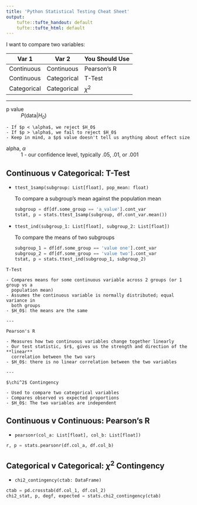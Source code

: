 ```yaml
---
title: 'Python Statistical Testing Cheat Sheet'
output:
    tufte::tufte_handout: default
    tufte::tufte_html: default
---
```


I want to compare two variables:

| Var 1       | Var 2       | You Should Use |
| -----       | -----       | -------------- |
| Continuous  | Continuous  | Pearson's R    |
| Continuous  | Categorical | T-Test         |
| Categorical | Categorical | $\chi^2$       |

---

p value
:   $P(\mbox{data}|H_0)$

```marginfigure
- If $p < \alpha$, we reject $H_0$
- If $p > \alpha$, we fail to reject $H_0$
- Keep in mind, a $p$ value doesn't tell us anything about effect size
```

alpha, $\alpha$
:   1 - our confidence level, typically .05, .01, or .001

## Continuous v Categorical: T-Test

- `ttest_1samp(subgroup: List[float], pop_mean: float)`

    To compare a subgroup's mean against the population mean

    ```python
    subgroup = df[df.some_group == 'a_value'].cont_var
    tstat, p = stats.ttest_1samp(subgroup, df.cont_var.mean())
    ```

- `ttest_ind(subgroup_1: List[float], subgroup_2: List[float])`

    To compare the means of two subgroups

    ```python
    subgroup_1 = df[df.some_group == 'value one'].cont_var
    subgroup_2 = df[df.some_group == 'value two'].cont_var
    tstat, p = stats.ttest_ind(subgroup_1, subgroup_2)
    ```

```marginfigure
T-Test

- Compares means for some continuous variable across 2 groups (or 1 group vs a
  population mean)
- Assumes the continuous variable is normally distributed; equal variance in
  both groups
- $H_0$: the means are the same

---

Pearson's R

- Measures how two continuous variables change together linearly
- Our test statistic, $r$, gives us the strength and direction of the **linear**
  correlation between the two vars
- $H_0$: there is no linear correlation between the two variables

---

$\chi^2$ Contingency

- Used to compare two categorical variables
- Compares observed vs expected proportions
- $H_0$: The two variables are independent
```


## Continuous v Continuous: Pearson's R

- `pearsonr(col_a: List[float], col_b: List[float])`

```python
r, p = stats.pearsonr(df.col_a, df.col_b)
```

## Categorical v Categorical: $\chi^2$ Contingency

- `chi2_contingency(ctab: DataFrame)`

```python
ctab = pd.crosstab(df.col_1, df.col_2)
chi2_stat, p, degf, expected = stats.chi2_contingency(ctab)
```
